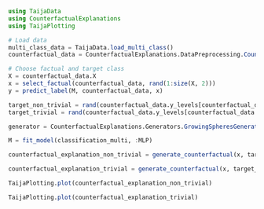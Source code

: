 ```julia
using TaijaData
using CounterfactualExplanations
using TaijaPlotting
```

```julia
# Load data
multi_class_data = TaijaData.load_multi_class()
counterfactual_data = CounterfactualExplanations.DataPreprocessing.CounterfactualData(multi_class_data[1], multi_class_data[2])

# Choose factual and target class
X = counterfactual_data.X
x = select_factual(counterfactual_data, rand(1:size(X, 2)))
y = predict_label(M, counterfactual_data, x)

target_non_trivial = rand(counterfactual_data.y_levels[counterfactual_data.y_levels .!= y[1]])
target_trivial = rand(counterfactual_data.y_levels[counterfactual_data.y_levels .== y[1]])

generator = CounterfactualExplanations.Generators.GrowingSpheresGenerator()

M = fit_model(classification_multi, :MLP)

counterfactual_explanation_non_trivial = generate_counterfactual(x, target_non_trivial, counterfactual_data, M, generator)

counterfactual_explanation_trivial = generate_counterfactual(x, target_trivial, counterfactual_data, M, generator)
```

```julia
TaijaPlotting.plot(counterfactual_explanation_non_trivial)
```

```julia
TaijaPlotting.plot(counterfactual_explanation_trivial)
```
